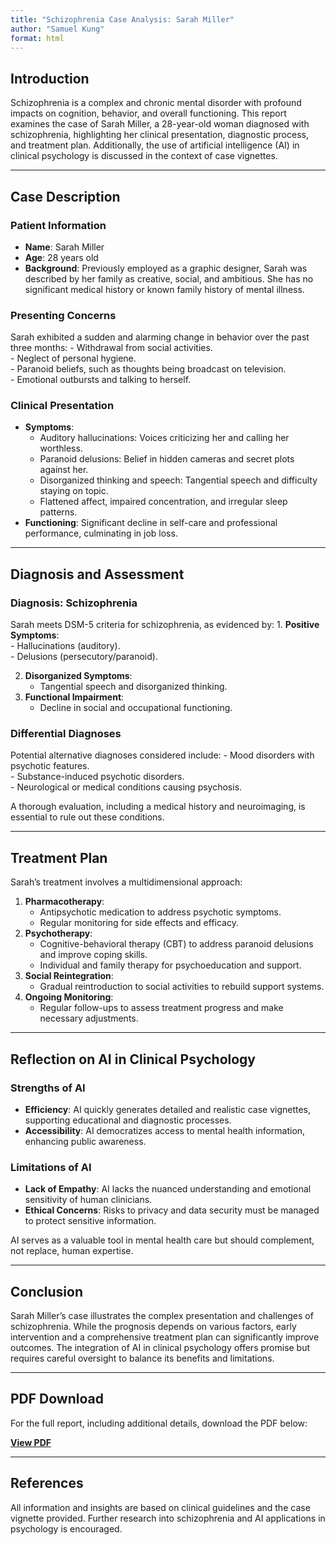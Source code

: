 ```yaml
---
title: "Schizophrenia Case Analysis: Sarah Miller"
author: "Samuel Kung"
format: html
---
```


## Introduction

Schizophrenia is a complex and chronic mental disorder with profound impacts on cognition, behavior, and overall functioning. This report examines the case of Sarah Miller, a 28-year-old woman diagnosed with schizophrenia, highlighting her clinical presentation, diagnostic process, and treatment plan. Additionally, the use of artificial intelligence (AI) in clinical psychology is discussed in the context of case vignettes.

---

## Case Description

### Patient Information
- **Name**: Sarah Miller  
- **Age**: 28 years old  
- **Background**: Previously employed as a graphic designer, Sarah was described by her family as creative, social, and ambitious. She has no significant medical history or known family history of mental illness.

### Presenting Concerns
Sarah exhibited a sudden and alarming change in behavior over the past three months:
- Withdrawal from social activities.  
- Neglect of personal hygiene.  
- Paranoid beliefs, such as thoughts being broadcast on television.  
- Emotional outbursts and talking to herself.

### Clinical Presentation
- **Symptoms**:  
  - Auditory hallucinations: Voices criticizing her and calling her worthless.  
  - Paranoid delusions: Belief in hidden cameras and secret plots against her.  
  - Disorganized thinking and speech: Tangential speech and difficulty staying on topic.  
  - Flattened affect, impaired concentration, and irregular sleep patterns.  
- **Functioning**: Significant decline in self-care and professional performance, culminating in job loss.

---

## Diagnosis and Assessment

### Diagnosis: Schizophrenia
Sarah meets DSM-5 criteria for schizophrenia, as evidenced by:
1. **Positive Symptoms**:  
   - Hallucinations (auditory).  
   - Delusions (persecutory/paranoid).  

2. **Disorganized Symptoms**:  
   - Tangential speech and disorganized thinking.  

3. **Functional Impairment**:  
   - Decline in social and occupational functioning.  

### Differential Diagnoses
Potential alternative diagnoses considered include:
- Mood disorders with psychotic features.  
- Substance-induced psychotic disorders.  
- Neurological or medical conditions causing psychosis.  

A thorough evaluation, including a medical history and neuroimaging, is essential to rule out these conditions.

---

## Treatment Plan

Sarah’s treatment involves a multidimensional approach:

1. **Pharmacotherapy**:  
   - Antipsychotic medication to address psychotic symptoms.  
   - Regular monitoring for side effects and efficacy.  

2. **Psychotherapy**:  
   - Cognitive-behavioral therapy (CBT) to address paranoid delusions and improve coping skills.  
   - Individual and family therapy for psychoeducation and support.  

3. **Social Reintegration**:  
   - Gradual reintroduction to social activities to rebuild support systems.  

4. **Ongoing Monitoring**:  
   - Regular follow-ups to assess treatment progress and make necessary adjustments.  

---

## Reflection on AI in Clinical Psychology

### Strengths of AI
- **Efficiency**: AI quickly generates detailed and realistic case vignettes, supporting educational and diagnostic processes.  
- **Accessibility**: AI democratizes access to mental health information, enhancing public awareness.  

### Limitations of AI
- **Lack of Empathy**: AI lacks the nuanced understanding and emotional sensitivity of human clinicians.  
- **Ethical Concerns**: Risks to privacy and data security must be managed to protect sensitive information.  

AI serves as a valuable tool in mental health care but should complement, not replace, human expertise.

---

## Conclusion

Sarah Miller’s case illustrates the complex presentation and challenges of schizophrenia. While the prognosis depends on various factors, early intervention and a comprehensive treatment plan can significantly improve outcomes. The integration of AI in clinical psychology offers promise but requires careful oversight to balance its benefits and limitations.

---

## PDF Download

For the full report, including additional details, download the PDF below:

**[View PDF](pdfs/PSY240 AS1.pdf)**

---

## References

All information and insights are based on clinical guidelines and the case vignette provided. Further research into schizophrenia and AI applications in psychology is encouraged.
